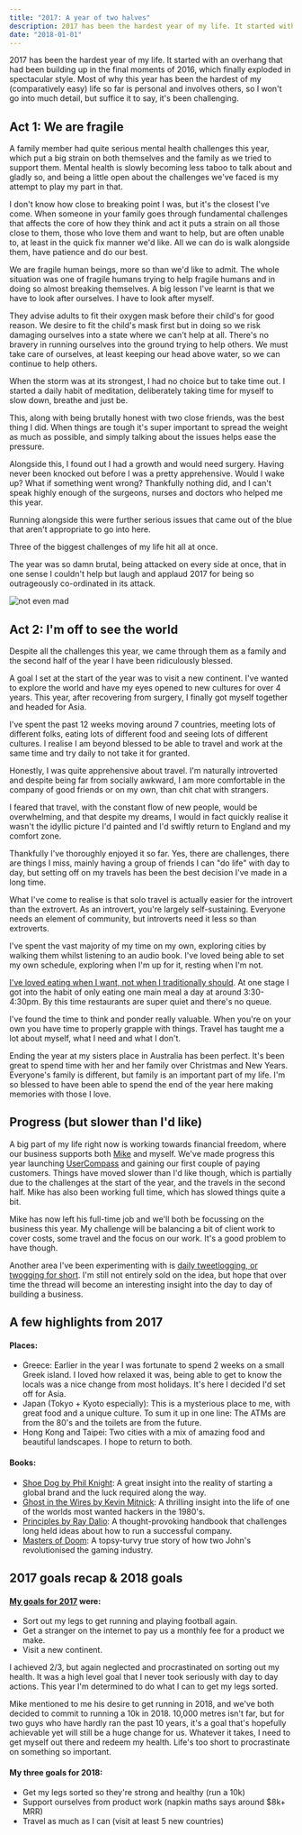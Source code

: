 ```yaml
---
title: "2017: A year of two halves"
description: 2017 has been the hardest year of my life. It started with an overhang that had been building up in the final moments of 2016, which finally exploded in spectacular style.
date: "2018-01-01"
---
```


2017 has been the hardest year of my life. It started with an overhang that had been building up in the final moments of 2016, which finally exploded in spectacular style. Most of why this year has been the hardest of my (comparatively easy) life so far is personal and involves others, so I won't go into much detail, but suffice it to say, it's been challenging.

## Act 1: We are fragile

A family member had quite serious mental health challenges this year, which put a big strain on both themselves and the family as we tried to support them. Mental health is slowly becoming less taboo to talk about and gladly so, and being a little open about the challenges we've faced is my attempt to play my part in that.

I don't know how close to breaking point I was, but it's the closest I've come. When someone in your family goes through fundamental challenges that affects the core of how they think and act it puts a strain on all those close to them, those who love them and want to help, but are often unable to, at least in the quick fix manner we'd like. All we can do is walk alongside them, have patience and do our best.

We are fragile human beings, more so than we'd like to admit. The whole situation was one of fragile humans trying to help fragile humans and in doing so almost breaking themselves. A big lesson I've learnt is that we have to look after ourselves. I have to look after myself.

They advise adults to fit their oxygen mask before their child's for good reason. We desire to fit the child's mask first but in doing so we risk damaging ourselves into a state where we can't help at all. There's no bravery in running ourselves into the ground trying to help others. We must take care of ourselves, at least keeping our head above water, so we can continue to help others.

When the storm was at its strongest, I had no choice but to take time out. I started a daily habit of meditation, deliberately taking time for myself to slow down, breathe and just be.

This, along with being brutally honest with two close friends, was the best thing I did. When things are tough it's super important to spread the weight as much as possible, and simply talking about the issues helps ease the pressure.

Alongside this, I found out I had a growth and would need surgery. Having never been knocked out before I was a pretty apprehensive. Would I wake up? What if something went wrong? Thankfully nothing did, and I can't speak highly enough of the surgeons, nurses and doctors who helped me this year.

Running alongside this were further serious issues that came out of the blue that aren't appropriate to go into here.

Three of the biggest challenges of my life hit all at once.

The year was so damn brutal, being attacked on every side at once, that in one sense I couldn't help but laugh and applaud 2017 for being so outrageously co-ordinated in its attack.

![not even mad](https://media.makeameme.org/created/im-not-even-okwpfs.jpg)

## Act 2: I'm off to see the world

Despite all the challenges this year, we came through them as a family and the second half of the year I have been ridiculously blessed.

A goal I set at the start of the year was to visit a new continent. I've wanted to explore the world and have my eyes opened to new cultures for over 4 years. This year, after recovering from surgery, I finally got myself together and headed for Asia.

I've spent the past 12 weeks moving around 7 countries, meeting lots of different folks, eating lots of different food and seeing lots of different cultures. I realise I am beyond blessed to be able to travel and work at the same time and try daily to not take it for granted.

Honestly, I was quite apprehensive about travel. I'm naturally introverted and despite being far from socially awkward, I am more comfortable in the company of good friends or on my own, than chit chat with strangers.

I feared that travel, with the constant flow of new people, would be overwhelming, and that despite my dreams, I would in fact quickly realise it wasn't the idyllic picture I'd painted and I'd swiftly return to England and my comfort zone.

Thankfully I've thoroughly enjoyed it so far. Yes, there are challenges, there are things I miss, mainly having a group of friends I can "do life" with day to day, but setting off on my travels has been the best decision I've made in a long time.

What I've come to realise is that solo travel is actually easier for the introvert than the extrovert. As an introvert, you're largely self-sustaining. Everyone needs an element of community, but introverts need it less so than extroverts.

I've spent the vast majority of my time on my own, exploring cities by walking them whilst listening to an audio book. I've loved being able to set my own schedule, exploring when I'm up for it, resting when I'm not.

[I've loved eating when I want, not when I traditionally should](https://twitter.com/FredRivett/status/933573040222248960). At one stage I got into the habit of only eating one main meal a day at around 3:30-4:30pm. By this time restaurants are super quiet and there's no queue.

I've found the time to think and ponder really valuable. When you're on your own you have time to properly grapple with things. Travel has taught me a lot about myself, what I need and what I don't.

Ending the year at my sisters place in Australia has been perfect. It's been great to spend time with her and her family over Christmas and New Years. Everyone's family is different, but family is an important part of my life. I'm so blessed to have been able to spend the end of the year here making memories with those I love.

<EmailSubscribe />

## Progress (but slower than I'd like)

A big part of my life right now is working towards financial freedom, where our business supports both [Mike](http://twitter.com/mikeaag) and myself. We've made progress this year launching [UserCompass](http://usercompass.com/) and gaining our first couple of paying customers. Things have moved slower than I'd like though, which is partially due to the challenges at the start of the year, and the travels in the second half. Mike has also been working full time, which has slowed things quite a bit.

Mike has now left his full-time job and we'll both be focussing on the business this year. My challenge will be balancing a bit of client work to cover costs, some travel and the focus on our work. It's a good problem to have though.

Another area I've been experimenting with is [daily tweetlogging, or twogging for short](https://twitter.com/FredRivett). I'm still not entirely sold on the idea, but hope that over time the thread will become an interesting insight into the day to day of building a business.

## A few highlights from 2017

#### Places:

- Greece: Earlier in the year I was fortunate to spend 2 weeks on a small Greek island. I loved how relaxed it was, being able to get to know the locals was a nice change from most holidays. It's here I decided I'd set off for Asia.
- Japan (Tokyo + Kyoto especially): This is a mysterious place to me, with great food and a unique culture. To sum it up in one line: The ATMs are from the 80's and the toilets are from the future.
- Hong Kong and Taipei: Two cities with a mix of amazing food and beautiful landscapes. I hope to return to both.

#### Books:

- [Shoe Dog by Phil Knight](https://www.audible.com/pd/Bios-Memoirs/Shoe-Dog-Audiobook/B01CRM17MS): A great insight into the reality of starting a global brand and the luck required along the way.
- [Ghost in the Wires by Kevin Mitnick](https://www.audible.com/pd/Nonfiction/Ghost-in-the-Wires-Audiobook/B005H3FYR4): A thrilling insight into the life of one of the worlds most wanted hackers in the 1980's.
- [Principles by Ray Dalio](https://www.audible.com/pd/Business/Principles-Audiobook/B074B29GQJ): A thought-provoking handbook that challenges long held ideas about how to run a successful company.
- [Masters of Doom](https://www.audible.com/pd/Business/Principles-Audiobook/B074B29GQJ): A topsy-turvy true story of how two John's revolutionised the gaming industry.

## 2017 goals recap & 2018 goals

#### [My goals for 2017](http://fredrivett.com/2017/01/01/2016-a-year-of-learning/) were:

- Sort out my legs to get running and playing football again.
- Get a stranger on the internet to pay us a monthly fee for a product we make.
- Visit a new continent.

I achieved 2/3, but again neglected and procrastinated on sorting out my health. It was a high level goal that I never took seriously with day to day actions. This year I'm determined to do what I can to get my legs sorted.

Mike mentioned to me his desire to get running in 2018, and we've both decided to commit to running a 10k in 2018. 10,000 metres isn't far, but for two guys who have hardly ran the past 10 years, it's a goal that's hopefully achievable yet will still be a huge change for us. Whatever it takes, I need to get myself out there and redeem my health. Life's too short to procrastinate on something so important.

#### My three goals for 2018:

- Get my legs sorted so they're strong and healthy (run a 10k)
- Support ourselves from product work (napkin maths says around $8k+ MRR)
- Travel as much as I can (visit at least 5 new countries)
